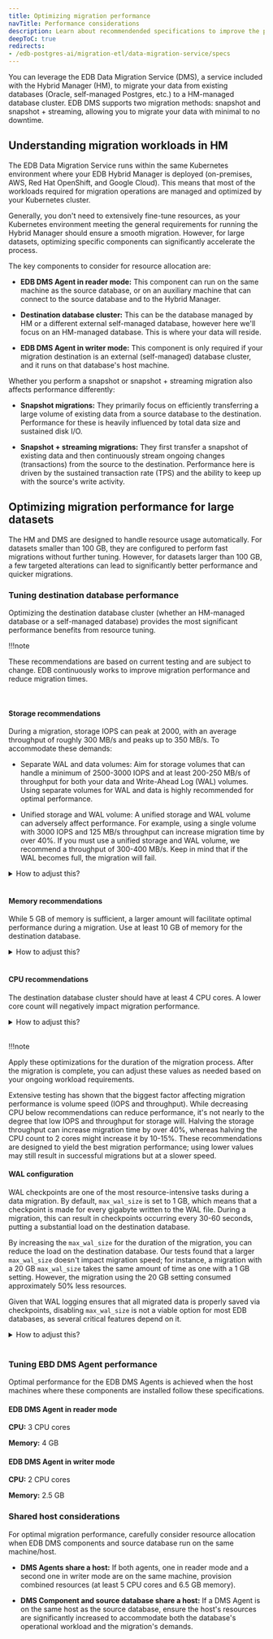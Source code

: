 ```yaml
---
title: Optimizing migration performance
navTitle: Performance considerations
description: Learn about recommendended specifications to improve the performance and speed of database migrations using EDB Hybrid Manager.
deepToC: true
redirects:
- /edb-postgres-ai/migration-etl/data-migration-service/specs
---
```


You can leverage the EDB Data Migration Service (DMS), a service included with the Hybrid Manager (HM), to migrate your data from existing databases (Oracle, self-managed Postgres, etc.) to a HM-managed database cluster. EDB DMS supports two migration methods: snapshot and snapshot + streaming, allowing you to migrate your data with minimal to no downtime.

## Understanding migration workloads in HM

The EDB Data Migration Service runs within the same Kubernetes environment where your EDB Hybrid Manager is deployed (on-premises, AWS, Red Hat OpenShift, and Google Cloud). This means that most of the workloads required for migration operations are managed and optimized by your Kubernetes cluster.

Generally, you don't need to extensively fine-tune resources, as your Kubernetes environment meeting the general requirements for running the Hybrid Manager should ensure a smooth migration. However, for large datasets, optimizing specific components can significantly accelerate the process. 

The key components to consider for resource allocation are:

-   **EDB DMS Agent in reader mode:** This component can run on the same machine as the source database, or on an auxiliary machine that can connect to the source database and to the Hybrid Manager.

-   **Destination database cluster:** This can be the database managed by HM or a different external self-managed database, however here we'll focus on an HM-managed database. This is where your data will reside.

-   **EDB DMS Agent in writer mode:** This component is only required if your migration destination is an external (self-managed) database cluster, and it runs on that database's host machine.

Whether you perform a snapshot or snapshot + streaming migration also affects performance differently: 

-   **Snapshot migrations:** They primarily focus on efficiently transferring a large volume of existing data from a source database to the destination. Performance for these is heavily influenced by total data size and sustained disk I/O.

-   **Snapshot + streaming migrations:** They first transfer a snapshot of existing data and then continuously stream ongoing changes (transactions) from the source to the destination. Performance here is driven by the sustained transaction rate (TPS) and the ability to keep up with the source's write activity.

## Optimizing migration performance for large datasets

The HM and DMS are designed to handle resource usage automatically. For datasets smaller than 100 GB, they are configured to perform fast migrations without further tuning. However, for datasets larger than 100 GB, a few targeted alterations can lead to significantly better performance and quicker migrations.

### Tuning destination database performance

Optimizing the destination database cluster (whether an HM-managed database or a self-managed database) provides the most significant performance benefits from resource tuning.

!!!note

   These recommendations are based on current testing and are subject to change. EDB continuously works to improve migration performance and reduce migration times.

<br/>

#### Storage recommendations

During a migration, storage IOPS can peak at 2000, with an average throughput of roughly 300 MB/s and peaks up to 350 MB/s. To accommodate these demands:

-   Separate WAL and data volumes: Aim for storage volumes that can handle a minimum of 2500-3000 IOPS and at least 200-250 MB/s of throughput for both your data and Write-Ahead Log (WAL) volumes. Using separate volumes for WAL and data is highly recommended for optimal performance.

-   Unified storage and WAL volume: A unified storage and WAL volume can adversely affect performance. For example, using a single volume with 3000 IOPS and 125 MB/s throughput can increase migration time by over 40%. If you must use a unified storage and WAL volume, we recommend a throughput of 300-400 MB/s. Keep in mind that if the WAL becomes full, the migration will fail.

<details><summary>How to adjust this?</summary>

For HM-managed database clusters: 

-   Adjust WAL and data volume allocation by [editing](/edb-postgres-ai/latest/hybrid-manager/using_hybrid_manager/cluster_management/manage-clusters/edit-clusters/#editing-a-cluster) your cluster's **Storage**. 

-   By default, HM-managed clusters use separate volumes for data and WAL volumes, but if you unselected the **Use a separate storage volume for Write-Ahead Logs** option during cluster creation, you won't be able to enable this setting post creation. 

-   Volume speeds (IOPS or throughput) are determined by the cluster's underlying infrastructure. When migrating to an HM-managed database cluster, the specific storage classes available for your cluster, and their associated IOPS and throughput characteristics, are determined by your HM administrator (and the underlying cloud or on-premise environment). Therefore, review the storage options available for your clusters and work with your HM administrators to ensure the selected storage meets the recommended performance criteria. For more information on cloud provider infrastructure provisioning, see [Request Amazon EBS volume modifications](https://docs.aws.amazon.com/ebs/latest/userguide/requesting-ebs-volume-modifications.html) or [Google Cloud - About Persistent Disk performance](https://cloud.google.com/compute/docs/disks/performance). 

</details>

<br/>

#### Memory recommendations

While 5 GB of memory is sufficient, a larger amount will facilitate optimal performance during a migration. Use at least 10 GB of memory for the destination database.

<details><summary>How to adjust this?</summary>

For HM-managed database clusters: 

-   Adjust memory allocation by [editing](/edb-postgres-ai/latest/hybrid-manager/using_hybrid_manager/cluster_management/manage-clusters/edit-clusters/#editing-a-cluster) your cluster's **Cluster Settings** > **Instance size**.

-   Additionally, you can also adjust the `shared_buffers`, `effective_cache_size` and `wal_buffers` parameters in the **DB Configuration**.

</details>

<br/>

#### CPU recommendations

The destination database cluster should have at least 4 CPU cores. A lower core count will negatively impact migration performance.

<details><summary>How to adjust this?</summary>

For HM-managed database clusters, adjust CPU allocation by [editing](/edb-postgres-ai/latest/hybrid-manager/using_hybrid_manager/cluster_management/manage-clusters/edit-clusters/#editing-a-cluster) your cluster's **Instance size**.

</details>

<br/>

!!!note

   Apply these optimizations for the duration of the migration process. After the migration is complete, you can adjust these values as needed based on your ongoing workload requirements.

Extensive testing has shown that the biggest factor affecting migration performance is volume speed (IOPS and throughput). While decreasing CPU below recommendations can reduce performance, it's not nearly to the degree that low IOPS and throughput for storage will. Halving the storage throughput can increase migration time by over 40%, whereas halving the CPU count to 2 cores might increase it by 10-15%. These recommendations are designed to yield the best migration performance; using lower values may still result in successful migrations but at a slower speed.

#### WAL configuration

WAL checkpoints are one of the most resource-intensive tasks during a data migration. By default, `max_wal_size` is set to 1 GB, which means that a checkpoint is made for every gigabyte written to the WAL file. During a migration, this can result in checkpoints occurring every 30-60 seconds, putting a substantial load on the destination database. 

By increasing the `max_wal_size` for the duration of the migration, you can reduce the load on the destination database. Our tests found that a larger `max_wal_size` doesn't impact migration speed; for instance, a migration with a 20 GB `max_wal_size` takes the same amount of time as one with a 1 GB setting. However, the migration using the 20 GB setting consumed approximately 50% less resources.

Given that WAL logging ensures that all migrated data is properly saved via checkpoints, disabling `max_wal_size` is not a viable option for most EDB databases, as several critical features depend on it.

<details><summary>How to adjust this?</summary>  

For HM-managed database clusters: 

Adjust WAL configurations by [editing](/edb-postgres-ai/latest/hybrid-manager/using_hybrid_manager/cluster_management/manage-clusters/edit-clusters/#editing-a-cluster) your cluster's **DB Configuration**. Search for the `max_wal_size` parameter, provide the new size in MB and save to apply the configuration. 

</details> 

<br/>

### Tuning EBD DMS Agent performance

Optimal performance for the EDB DMS Agents is achieved when the host machines where these components are installed follow these specifications.

#### EDB DMS Agent in reader mode

**CPU:** 3 CPU cores

**Memory:** 4 GB 

#### EDB DMS Agent in writer mode

**CPU:** 2 CPU cores

**Memory:** 2.5 GB 

### Shared host considerations

For optimal migration performance, carefully consider resource allocation when EDB DMS components and source database run on the same machine/host.

-   **DMS Agents share a host:** If both agents, one in reader mode and a second one in writer mode are on the same machine, provision combined resources (at least 5 CPU cores and 6.5 GB memory).

-   **DMS Component and source database share a host:** If a DMS Agent is on the same host as the source database, ensure the host's resources are significantly increased to accommodate both the database's operational workload and the migration's demands.
